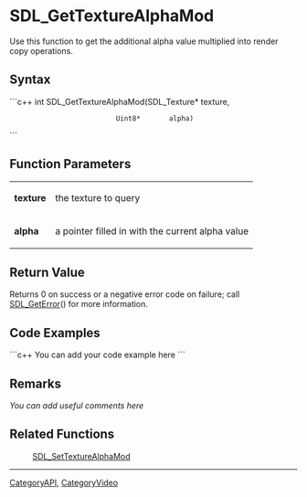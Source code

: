 <!-- pragma section-numbers off -->
<!-- pragma disable-camelcase -->

= SDL_GetTextureAlphaMod =
Use this function to get the additional alpha value multiplied into render copy operations.


== Syntax ==
```c++
int SDL_GetTextureAlphaMod(SDL_Texture* texture,
                           Uint8*       alpha)
```

== Function Parameters ==
{|
|'''texture'''
|the texture to query
|-
|'''alpha'''
|a pointer filled in with the current alpha value
|}

== Return Value ==
Returns 0 on success or a negative error code on failure; call [[SDL_GetError]]() for more information.

== Code Examples ==
```c++
You can add your code example here
```

== Remarks ==
''You can add useful comments here''

== Related Functions ==
:[[SDL_SetTextureAlphaMod]]

----
[[CategoryAPI]], [[CategoryVideo]]
